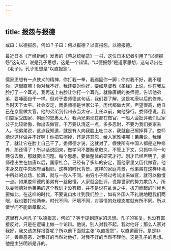 ```yaml
---
---
---
```

title: 报怨与报德
---




或曰：以德报怨，何如？子曰：何以报德？以直报怨，以德报德。

最近日本《产经新闻》发表的《蒋总统秘录》一书，这位日本记者引用了“以德报怨”这句话，说是孔子思想，这是一个错误。“以德报怨”是道家思想，这句话出在《老子》。孔子思想是“以直报怨”。

儒家思想有一点侠义的精神，你打我一拳，我踢回你一脚；你对我不好，我不理你，这很直嘛！你对我不好，我还要对你好，要如基督教《圣经》上说，你在我左脸打了一个耳光，我再送上右脸让你打一个耳光。就像唐朝的娄师德，告诉他弟弟，要唾面自干一样。但对于娄师德这句话，我们要了解，这是初唐以后的修养。当时天下太平、社会安定，而娄师德是世家公子，历代都做大官，声望很高，他自己在京里做大官。他的弟弟到代州去当太守，上任以前，向他辞行。娄师德说，我们娄家受国家、朝廷的恩惠太大，我两兄弟现在都在做官，一般人会批评我们世家公子比较骄傲，你出去做官，千万要认清这一点，多多忍耐，不要为我们娄家丢人。他弟弟说，这点我知道，就是有人向我脸上吐口水，我就自己擦掉算了。娄师德说这样做并不好啊！你把它擦掉，还是违其怨，给人家难堪哪！弟弟说，我懂了，就让它在脸上自己干了。娄师德才说，这就对了。假使所有中国人都是这种修养，那还得了！所以话说回来，做学问不要断章取义，不管上下文，只抓中间一句两句去做，那就要出问题。每个思想，要做整体的研究才行。刚才已经声明了，娄师德出生在初唐以后，国家社会，已经有了多年的安定，而他家里又历代做官，他本身又在中央政府当相职。这样的时代背景，这样的家庭背景，他弟弟在这样环境中所处的立场、位置，就与一般人不同。由穷小子经过考试出来做官，就可以傲慢一点。如果娄师德的弟弟有一丝傲慢，人家就会批评，说靠世家的势力欺负人，所以娄师德对他弟弟的这个教训才没有错，并不是说在乱世之中，拔刀而起的时候也要如此。在这样的时代，不要说口水吐到我们脸上，如有外国人不礼貌地瞪我们两眼，我也要打他两拳。时代不同、环境不同，对事情的处理态度就有所不同。所以做学问不能断章取义。

这里有人问孔子“以德报怨，何如”？等于提到道家的思想。孔子的答复，也没有直接反对，只是在逻辑上做一个论辩。他说，别人对我不起，我对他好；那么人家对我好，我又该怎样报答呢？所以他下面就主张“以直报怨”，以直道而行。是是非非，善善恶恶，对我好的当然对他好，对我不好的当然不理他，这是孔子的思想。他是主张明辨是非的。